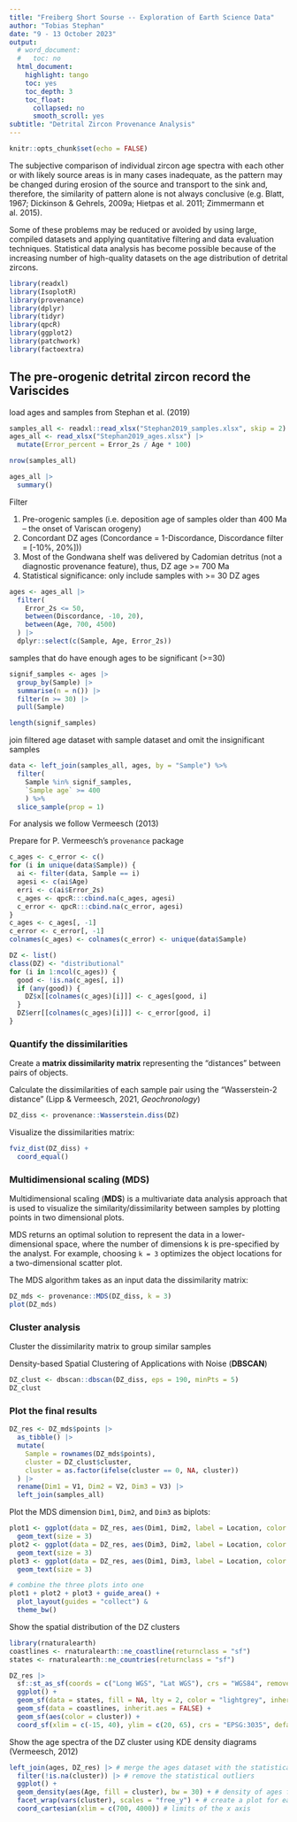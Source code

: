 ```yaml
---
title: "Freiberg Short Sourse -- Exploration of Earth Science Data"
author: "Tobias Stephan"
date: "9 - 13 October 2023"
output:
  # word_document:
  #   toc: no
  html_document:
    highlight: tango
    toc: yes
    toc_depth: 3
    toc_float:
      collapsed: no
      smooth_scroll: yes
subtitle: "Detrital Zircon Provenance Analysis"
---
```


```r
knitr::opts_chunk$set(echo = FALSE)
```


The subjective comparison of individual zircon age
spectra with each other or with likely source areas is in many cases inadequate, as the pattern may be changed during erosion of the source and transport to the sink and, therefore, the similarity of pattern alone is not always conclusive (e.g. Blatt, 1967; Dickinson & Gehrels, 2009a; Hietpas et al. 2011; Zimmermann et al. 2015).

Some of these problems may be reduced or avoided by using large, compiled datasets and applying quantitative filtering and data evaluation techniques. Statistical data analysis has become possible because of the increasing number of high-quality datasets on the age distribution of detrital zircons.


```r
library(readxl)
library(IsoplotR)
library(provenance)
library(dplyr)
library(tidyr)
library(qpcR)
library(ggplot2)
library(patchwork)
library(factoextra)
```

## The pre-orogenic detrital zircon record the Variscides

load ages and samples from Stephan et al. (2019)
```r
samples_all <- readxl::read_xlsx("Stephan2019_samples.xlsx", skip = 2)
ages_all <- read_xlsx("Stephan2019_ages.xlsx") |>
  mutate(Error_percent = Error_2s / Age * 100)

nrow(samples_all)
```

```r
ages_all |>
  summary()
```

Filter

1. Pre-orogenic samples (i.e. deposition age of samples older than 400 Ma -- the onset of Variscan orogeny)
2. Concordant DZ ages (Concordance = 1-Discordance, Discordance filter = [-10%, 20%]))
3. Most of the Gondwana shelf was delivered by Cadomian detritus (not a diagnostic provenance feature), thus, DZ age >= 700 Ma
4. Statistical significance: only include samples with >= 30 DZ ages

```r
ages <- ages_all |>
  filter(
    Error_2s <= 50,
    between(Discordance, -10, 20),
    between(Age, 700, 4500)
  ) |>
  dplyr::select(c(Sample, Age, Error_2s)) 
```


samples that do have enough ages to be significant (>=30)
```r
signif_samples <- ages |>
  group_by(Sample) |>
  summarise(n = n()) |>
  filter(n >= 30) |> 
  pull(Sample)

length(signif_samples)
```

join filtered age dataset with sample dataset and omit the insignificant samples
```r
data <- left_join(samples_all, ages, by = "Sample") %>%
  filter(
    Sample %in% signif_samples,
    `Sample age` >= 400
    ) %>%
  slice_sample(prop = 1)
```

For analysis we follow Vermeesch (2013)

Prepare for P. Vermeesch's `provenance` package
```r
c_ages <- c_error <- c()
for (i in unique(data$Sample)) {
  ai <- filter(data, Sample == i)
  agesi <- c(ai$Age)
  erri <- c(ai$Error_2s)
  c_ages <- qpcR:::cbind.na(c_ages, agesi)
  c_error <- qpcR:::cbind.na(c_error, agesi)
}
c_ages <- c_ages[, -1]
c_error <- c_error[, -1]
colnames(c_ages) <- colnames(c_error) <- unique(data$Sample)

DZ <- list()
class(DZ) <- "distributional"
for (i in 1:ncol(c_ages)) {
  good <- !is.na(c_ages[, i])
  if (any(good)) {
    DZ$x[[colnames(c_ages)[i]]] <- c_ages[good, i]
  }
  DZ$err[[colnames(c_ages)[i]]] <- c_error[good, i]
}
```

### Quantify the dissimilarities 

Create a **matrix dissimilarity matrix** representing the "distances" between pairs of objects.

Calculate the dissimilarities of each sample pair using the "Wasserstein-2 distance" (Lipp & Vermeesch, 2021, *Geochronology*)
```r
DZ_diss <- provenance::Wasserstein.diss(DZ)
```

Visualize the dissimilarities matrix:
```r
fviz_dist(DZ_diss) +
  coord_equal()
```

### Multidimensional scaling (MDS)
Multidimensional scaling (**MDS**) is a multivariate data analysis approach that is used to visualize the similarity/dissimilarity between samples by plotting points in two dimensional plots.

MDS returns an optimal solution to represent the data in a lower-dimensional space, where the number of dimensions k is pre-specified by the analyst. For example, choosing `k = 3` optimizes the object locations for a two-dimensional scatter plot.

The MDS algorithm takes as an input data the dissimilarity matrix:

```r
DZ_mds <- provenance::MDS(DZ_diss, k = 3)
plot(DZ_mds)
```

### Cluster analysis
Cluster the dissimilarity matrix to group similar samples 

Density-based Spatial Clustering of Applications with Noise (**DBSCAN**)

```r
DZ_clust <- dbscan::dbscan(DZ_diss, eps = 190, minPts = 5)
DZ_clust
```

### Plot the final results
```r
DZ_res <- DZ_mds$points |>
  as_tibble() |>
  mutate(
    Sample = rownames(DZ_mds$points),
    cluster = DZ_clust$cluster,
    cluster = as.factor(ifelse(cluster == 0, NA, cluster))
  ) |>
  rename(Dim1 = V1, Dim2 = V2, Dim3 = V3) |>
  left_join(samples_all)
```

Plot the MDS dimension `Dim1`, `Dim2`, and `Dim3` as biplots:
```r
plot1 <- ggplot(data = DZ_res, aes(Dim1, Dim2, label = Location, color = cluster)) + # Dim1 vs Dim 2
  geom_text(size = 3)
plot2 <- ggplot(data = DZ_res, aes(Dim3, Dim2, label = Location, color = cluster)) + # Dim3 vs Dim 2
  geom_text(size = 3)
plot3 <- ggplot(data = DZ_res, aes(Dim1, Dim3, label = Location, color = cluster)) + # Dim1 vs Dim 3
  geom_text(size = 3)

# combine the three plots into one 
plot1 + plot2 + plot3 + guide_area() +
  plot_layout(guides = "collect") & 
  theme_bw()
```

Show the spatial distribution of the DZ clusters
```r
library(rnaturalearth)
coastlines <- rnaturalearth::ne_coastline(returnclass = "sf")
states <- rnaturalearth::ne_countries(returnclass = "sf")

DZ_res |>
  sf::st_as_sf(coords = c("Long WGS", "Lat WGS"), crs = "WGS84", remove = FALSE) |>
  ggplot() +
  geom_sf(data = states, fill = NA, lty = 2, color = "lightgrey", inherit.aes = FALSE) +
  geom_sf(data = coastlines, inherit.aes = FALSE) +
  geom_sf(aes(color = cluster)) +
  coord_sf(xlim = c(-15, 40), ylim = c(20, 65), crs = "EPSG:3035", default_crs = "WGS84")
```

Show the age spectra of the DZ cluster using KDE density diagrams (Vermeesch, 2012)
```r
left_join(ages, DZ_res) |> # merge the ages dataset with the statistical results
  filter(!is.na(cluster)) |> # remove the statistical outliers
  ggplot() +
  geom_density(aes(Age, fill = cluster), bw = 30) + # density of ages for binwidth "bw"
  facet_wrap(vars(cluster), scales = "free_y") + # create a plot for each unique feature in "cluster"
  coord_cartesian(xlim = c(700, 4000)) # limits of the x axis
```
